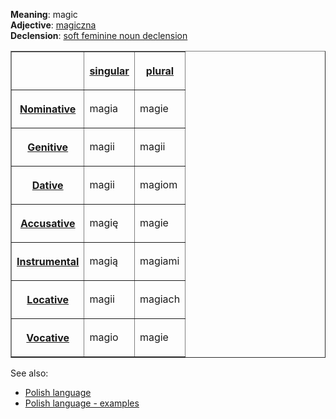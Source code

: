 '''Meaning''': magic<br>
'''Adjective''': [[Polish word - magiczna|magiczna]]<br>
'''Declension''': [[Polish language - soft feminine noun declension|soft feminine noun declension]]

<table border=1>
<tr><th><th>[[Polish language - singular number|singular]]<th>[[Polish language - plural number|plural]]</tr>
<tr><th>[[Polish language - nominative|Nominative]]<td>magia<td>magie</tr>
<tr><th>[[Polish language - genitive|Genitive]]<td>magii<td>magii</tr>
<tr><th>[[Polish language - dative|Dative]]<td>magii<td>magiom</tr>
<tr><th>[[Polish language - accusative|Accusative]]<td>magię<td>magie</tr>
<tr><th>[[Polish language - instrumental|Instrumental]]<td>magią<td>magiami</tr>
<tr><th>[[Polish language - locative|Locative]]<td>magii<td>magiach</tr>
<tr><th>[[Polish language - vocative|Vocative]]<td>magio<td>magie</tr>
</table>

See also:
* [[Polish language]]
* [[Polish language - examples]]